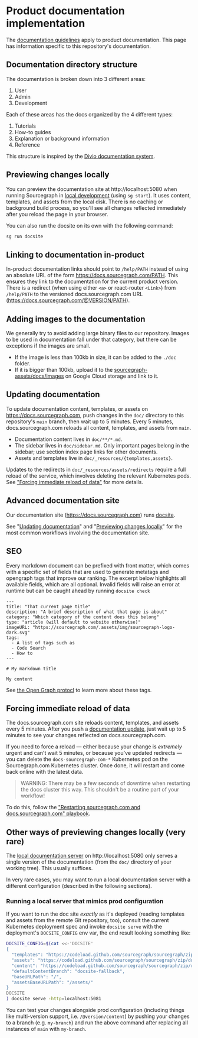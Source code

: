 # Product documentation implementation

The [documentation guidelines](https://handbook.sourcegraph.com/engineering/product_documentation) apply to product documentation. This page has information specific to this repository's documentation.

## Documentation directory structure

The documentation is broken down into 3 different areas:

1. User
1. Admin
1. Development

Each of these areas has the docs organized by the 4 different types:

1. Tutorials
1. How-to guides
1. Explanation or background information
1. Reference

This structure is inspired by the [Divio documentation system](https://documentation.divio.com/).

## Previewing changes locally

You can preview the documentation site at http://localhost:5080 when running Sourcegraph in [local development](/dev/setup/) (using `sg start`). It uses content, templates, and assets from the local disk. There is no caching or background build process, so you'll see all changes reflected immediately after you reload the page in your browser.

You can also run the docsite on its own with the following command:

```sh
sg run docsite
```

## Linking to documentation in-product

In-product documentation links should point to `/help/PATH` instead of using an absolute URL of the form https://docs.sourcegraph.com/PATH. This ensures they link to the documentation for the current product version. There is a redirect (when using either `<a>` or react-router `<Link>`) from `/help/PATH` to the versioned docs.sourcegraph.com URL (https://docs.sourcegraph.com/@VERSION/PATH).

## Adding images to the documentation

We generally try to avoid adding large binary files to our repository. Images to be used in documentation fall under that category, but there can be exceptions if the images are small.

- If the image is less than 100kb in size, it can be added to the `./doc` folder.
- If it is bigger than 100kb, upload it to the [sourcegraph-assets/docs/images](https://console.cloud.google.com/storage/browser/sourcegraph-assets/docs/images/?project=sourcegraph-de&folder=true&organizationId=true) on Google Cloud storage and link to it.

## Updating documentation

To update documentation content, templates, or assets on https://docs.sourcegraph.com, push changes in the `doc/` directory to this repository's `main` branch, then wait up to 5 minutes. Every 5 minutes, docs.sourcegraph.com reloads all content, templates, and assets from `main`.

- Documentation content lives in `doc/**/*.md`.
- The sidebar lives in `doc/sidebar.md`. Only important pages belong in the sidebar; use section index page links for other documents.
- Assets and templates live in `doc/_resources/{templates,assets}`.

Updates to the redirects in `doc/_resources/assets/redirects` require a full reload of the service, which involves deleting the relevant Kubernetes pods. See ["Forcing immediate reload of data"](#forcing-immediate-reload-of-data) for more details.

## Advanced documentation site

Our documentation site (https://docs.sourcegraph.com) runs [docsite](https://github.com/sourcegraph/docsite).

See "[Updating documentation](#updating-documentation)" and "[Previewing changes locally](#previewing-changes-locally)" for the most common workflows involving the documentation site.

## SEO

Every markdown document can be prefixed with front matter, which comes with a specific set of fields that are used
to generate metatags and opengraph tags that improve our ranking. The excerpt below highlights all available fields, which are all optional. Invalid fields will raise an error at runtime but can be caught ahead by running `docsite check`

```
---
title: "That current page title"
description: "A brief description of what that page is about"
category: "Which category of the content does this belong"
type: "article (will default to website otherwise)"
imageURL: "https://sourcegraph.com/.assets/img/sourcegraph-logo-dark.svg"
tags:
  - A list of tags such as
  - Code Search
  - How to
---

# My markdown title

My content
```

See [the Open Graph protocl](https://ogp.me) to learn more about these tags.

## Forcing immediate reload of data

The docs.sourcegraph.com site reloads content, templates, and assets every 5 minutes. After you push a [documentation update](#updating-documentation), just wait up to 5 minutes to see your changes reflected on docs.sourcegraph.com.

If you need to force a reload — either because your change is _extremely_ urgent and can't wait 5 minutes, or because you've updated redirects — you can delete the `docs-sourcegraph-com-*` Kubernetes pod on the Sourcegraph.com Kubernetes cluster. Once done, it will restart and come back online with the latest data.

>WARNING: There may be a few seconds of downtime when restarting the docs cluster this way. This shouldn't be a routine part of your workflow!

To do this, follow the ["Restarting sourcegraph.com and docs.sourcegraph.com" playbook](https://handbook.sourcegraph.com/departments/engineering/dev/process/deployments/playbooks/#restarting-docssourcegraphcom).

## Other ways of previewing changes locally (very rare)

The [local documentation server](#previewing-changes-locally) on http://localhost:5080 only serves a single version of the documentation (from the `doc/` directory of your working tree). This usually suffices.

In very rare cases, you may want to run a local documentation server with a different configuration (described in the following sections).

### Running a local server that mimics prod configuration

If you want to run the doc site *exactly* as it's deployed (reading templates and assets from the remote Git repository, too), consult the current Kubernetes deployment spec and invoke `docsite serve` with the deployment's `DOCSITE_CONFIG` env var, the end result looking something like:

```bash
DOCSITE_CONFIG=$(cat <<-'DOCSITE'
{
  "templates": "https://codeload.github.com/sourcegraph/sourcegraph/zip/docsite-fallback#*/doc/_resources/templates/",
  "assets": "https://codeload.github.com/sourcegraph/sourcegraph/zip/docsite-fallback#*/doc/_resources/assets/",
  "content": "https://codeload.github.com/sourcegraph/sourcegraph/zip/refs/heads/$VERSION#*/doc/",
  "defaultContentBranch": "docsite-fallback",
  "baseURLPath": "/",
  "assetsBaseURLPath": "/assets/"
}
DOCSITE
) docsite serve -http=localhost:5081
```

You can test your changes alongside prod configuration (including things like multi-version support, i.e. `/@version/content`) by pushing your changes to a branch (e.g. `my-branch`) and run the above command after replacing all instances of `main` with `my-branch`.
